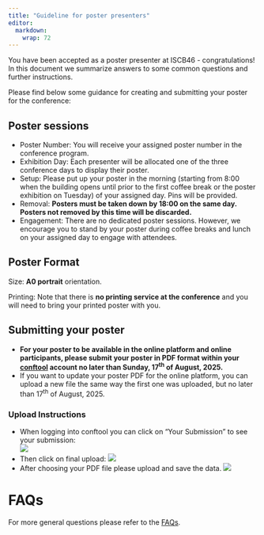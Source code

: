 ```yaml
---
title: "Guideline for poster presenters"
editor: 
  markdown: 
    wrap: 72
---
```


You have been accepted as a poster presenter at ISCB46 - congratulations! In this document we summarize answers to some common questions and further instructions.

Please find below some guidance for creating and submitting your poster for the conference:

## Poster sessions

- Poster Number: You will receive your assigned poster number in the conference program.
- Exhibition Day: Each presenter will be allocated one of the three conference days to display their poster.
- Setup: Please put up your poster in the morning (starting from 8:00 when the building opens until prior to the first coffee break or the poster exhibition on Tuesday) of your assigned day. Pins will be provided.
- Removal: **Posters must be taken down by 18:00 on the same day. Posters not removed by this time will be discarded.**
- Engagement: There are no dedicated poster sessions. However, we encourage you to stand by your poster during coffee breaks and lunch on your assigned day to engage with attendees.

## Poster Format

Size: <b>A0 portrait</b> orientation.  

Printing: Note that there is <b>no printing service at the conference</b> and you will need to bring your printed poster with you.


## Submitting your poster

* <b>For your poster to be available in the online platform and online participants, please submit your poster in PDF format within your [conftool](https://www.conftool.org/iscb2025/index.php?page=login) account no later than Sunday, 17<sup>th</sup> of August, 2025.</b>
*	If you want to update your poster PDF for the online platform, you can upload a new file the same way the first one was uploaded, but no later than 17<sup>th</sup> of August, 2025.


### Upload Instructions

* When logging into conftool you can click on “Your Submission” to see your submission:  
  ![](img/guidance/poster-yoursubmissions.png)  
* Then click on final upload:
  ![](img/guidance/poster-finalupload.png)
* After choosing your PDF file please upload and save the data. 
  ![](img/guidance/poster-choosefile.png)

# FAQs

For more general questions please refer to the [FAQs](faq.html).



